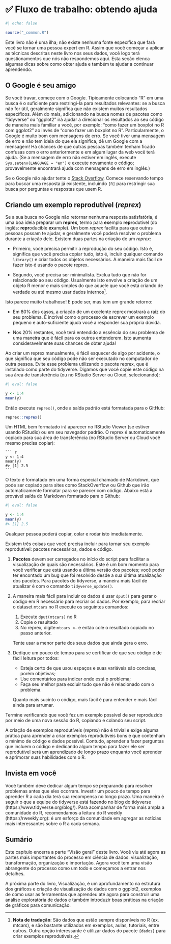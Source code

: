 # ✅ Fluxo de trabalho: obtendo ajuda {#sec-workflow-getting-help}

```r
#| echo: false

source("_common.R")
```

Este livro não é uma ilha; não existe nenhuma fonte específica que fará você se tornar uma pessoa expert em R.
Assim que você começar a aplicar as técnicas descritas neste livro nos seus dados, você logo terá questionamentos que nós não respondemos aqui.
Esta seção elenca algumas dicas sobre como obter ajuda e também te ajudar a continuar aprendendo.

## O Google é seu amigo

Se você travar, começe com o Google.
Tipicamente colocando "R" em uma busca é o suficiente para restringi-la para resultados relevantes: se a busca não for útil, geralmente significa que não existem muitos resultados específicos.
Além do mais, adicionando na busca nomes de pacotes como "tidyverse" ou "ggplot2" irá ajudar a direcionar os resultados ao seu código de maneira mais familiar a você, por exemplo: "como fazer um boxplot no R com ggplot2" ao invés de "como fazer um boxplot no R".
Particularmente, o Google é muito bom com mensagens de erro.
Se você tiver uma mensagem de erro e não tem ideia do que ela significa, dê um Google com a mensagem!
Há chances de que outras pessoas também tenham ficado confusas com o erro anteriormente e em algum lugar da web você terá ajuda.
(Se a mensagem de erro não estiver em inglês, execute `Sys.setenv(LANGUAGE = "en")` e execute novamente o código; provavelmente encontrará ajuda com mensagens de erro em inglês.)

Se o Google não ajudar tente o [Stack Overflow](https://stackoverflow.com).
Comece reservando tempo para buscar uma resposta já existente, incluindo `[R]` para restringir sua busca por perguntas e respostas que usem R.

## Criando um exemplo reprodutível (*reprex*)

Se a sua busca no Google não retornar nenhuma resposta satisfatória, é uma boa ideia preparar um **reprex**, termo para  **ex**emplo **repr**odutível (do inglês: **repr**oducible **ex**ample).
Um bom *reprex* facilita para que outras pessoas possam te ajudar, e geralmente você poderá resolver o problema durante a criação dele.
Existem duas partes na criação de um *reprex*:

-   Primeiro, você precisa permitir a reprodução do seu código.
    Isto é, significa que você precisa copiar tudo, isto é, incluir qualquer comando `library()` e criar todos os objetos necessários.
    A maneira mais fácil de fazer isto é usando o pacote reprex.

-   Segundo, você precisa ser minimalista.
    Exclua tudo que não for relacionado ao seu código.
    Usualmente isto envolve a criação de um objeto R menor e mais simples do que aquele que você está criando de verdade ou até mesmo usar dados internos[^workflow-help-nt-1].
    
[^workflow-help-nt-1]: **Nota de tradução**: São dados que estão sempre disponíveis no R (ex. mtcars), e são bastante utilizados em exemplos, aulas, tutoriais, entre outros. Outra opção interessante é utilizar dados do pacote `{dados}` para criar exemplos reprodutíveis.

Isto parece muito trabalhoso!
E pode ser, mas tem um grande retorno:

-   Em 80% dos casos, a criação de um excelente reprex mostrará a raiz do seu problema.
    É incrível como o processo de escrever um exemplo pequeno e auto-suficiente ajuda você a responder sua própria dúvida.

-   Nos 20% restantes, você terá entendido a essência do seu problema de uma maneira que é fácil para os outros entenderem.
    Isto aumenta consideravelmente suas chances de obter ajuda!

Ao criar um reprex manualmente, é fácil esquecer de algo por acidente, o que significa que seu código pode não ser executado no computador de outra pessoa.
Evite esse problema utilizando o pacote reprex, que é instalado como parte do tidyverse.
Digamos que você copie este código na sua área de transferência (ou no RStudio Server ou Cloud, selecionando):

```r
#| eval: false

y <- 1:4
mean(y)
```

Então execute `reprex()`, onde a saída padrão está formatada para o GitHub:

``` r
reprex::reprex()
```

Um HTML bem formatado irá aparecer no RStudio Viewer (se estiver usando RStudio) ou em seu navegador padrão.
O reprex é automaticamente copiado para sua área de transferência (no RStudio Server ou Cloud você mesmo precisa copiar):

````         
``` r
y <- 1:4
mean(y)
#> [1] 2.5
```
````

O texto é formatado em uma forma especial chamado de Markdown, que pode ser copiado para sites como StackOverflow ou Github que irão automaticamente formatar para se parecer com código.
Abaixo está a provável saída do Markdown formatado para o Github:

```r
#| eval: false

y <- 1:4
mean(y)
#> [1] 2.5
```

Qualquer pessoa poderá copiar, colar e rodar isto imediatamente.

Existem três coisas que você precisa incluir para tornar seu exemplo reprodutível: pacotes necessários, dados e código.

1. **Pacotes** devem ser carregados no início do script para facilitar a visualização de quais são necessários.
   Este é um bom momento para você verificar que está usando a última versão dos pacotes; você poder ter encontado um bug que foi resolvido desde a sua última atualização dos pacotes.
   Para pacotes do tidyverse, a maneira mais fácil de atualizar é com o comando `tidyverse_update()`.

2. A maneira mais fácil para incluir os dados é usar `dput()` para gerar o código em R necessário para recriar os dados.
   Por exemplo, para recriar o dataset `mtcars` no R execute os seguintes comandos:

   1. Execute `dput(mtcars)` no R
   2. Copie o resultado
   3. No reprex, digite `mtcars <-` e então cole o resultado copiado no passo anterior.

   Tente usar a menor parte dos seus dados que ainda gera o erro.

3. Dedique um pouco de tempo para se certificar de que seu código é de fácil leitura por todos:

   - Esteja certo de que usou espaços e suas variáveis são concisas, porém objetivas;
   - Use comentários para indicar onde está o problema;
   - Faça seu melhor para excluir tudo que não é relacionado com o problema.

   Quanto mais sucinto o código, mais fácil é para entender e mais fácil ainda para arrumar.

Termine verificando que você fez um exemplo possível de ser reproduzido por meio de uma nova sessão do R, copiando e colando seu script.

A criação de exemplos reprodutíveis (*reprex*) não é trivial e exige alguma prática para aprender a criar exemplos reprodutíveis bons e que contenham o mínimo de código e dados possível.
Contudo, aprender a fazer perguntas que incluem o código e dedicando algum tempo para fazer ele ser reprodutível será um aprendizado de longo prazo enquanto você aprender e aprimorar suas habilidades com o R.

## Invista em você

Você também deve dedicar algum tempo se preparando para resolver problemas antes que eles ocorram.
Investir um pouco de tempo para aprender R a cada dia terá sua recompensa no longo prazo.
Uma maneira é seguir o que a equipe do tidyverse está fazendo no blog do tidyverse (https://www.tidyverse.org/blog/).
Para acompanhar de forma mais ampla a comunidade do R, recomendamos a leitura do R weekly (https://rweekly.org): é um esforço da comunidade em agregar as notícias mais interessantes sobre o R a cada semana.

## Sumário

Este capítulo encerra a parte "Visão geral" deste livro.
Você viu até agora as partes mais importantes do processo em ciência de dados: visualização, transformação, organização e importação.
Agora você tem uma visão abrangente do processo como um todo e começamos a entrar nos detalhes.

A próxima parte do livro, Visualização, é um aprofundamento na estrutura dos gráficos e criação de visualização de dados com o ggplot2, exemplos de como usar as ferramentas que aprendeu até agora para construir uma análise exploratória de dados e também introduzir boas práticas na criação de gráficos para comunicação.
